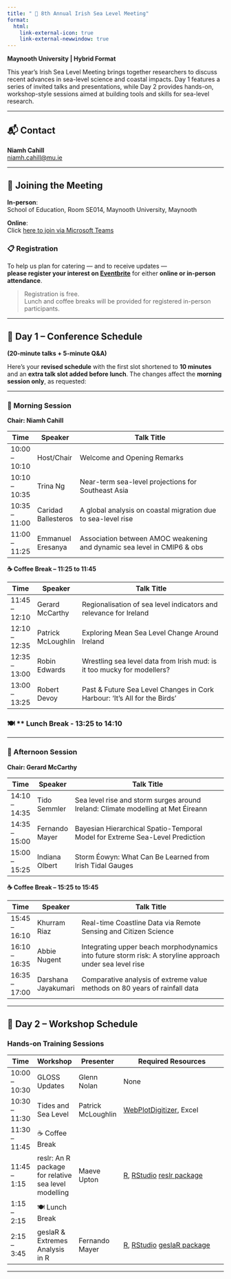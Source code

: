 ```yaml
---
title: " 🌊 8th Annual Irish Sea Level Meeting"
format:
  html:
    link-external-icon: true
    link-external-newwindow: true
---
```



**Maynooth University | Hybrid Format**

This year’s Irish Sea Level Meeting brings together researchers to discuss recent advances in sea-level science and coastal impacts. Day 1 features a series of invited talks and presentations, while Day 2 provides hands-on, workshop-style sessions aimed at building tools and skills for sea-level research.

---

## 📬 Contact

**Niamh Cahill**  
[niamh.cahill@mu.ie](mailto:niamh.cahill@mu.ie)

---

## 🏫 Joining the Meeting

**In-person**:  
School of Education, Room SE014, Maynooth University, Maynooth

**Online**:  
Click [here to join via Microsoft Teams](https://teams.microsoft.com/l/meetup-join/19%3ameeting_Yzg1OTcwYTQtMmU3NC00NTUwLWEwYmMtODVmZWNhOGY1MzEy%40thread.v2/0?context=%7b%22Tid%22%3a%221454f5cc-bb35-4685-bbd9-8621fd8055c9%22%2c%22Oid%22%3a%2254578472-d8cf-40ab-943c-a7c0eb3f8ec8%22%7d)

### 📋 Registration

To help us plan for catering — and to receive updates —  
**please register your interest on [Eventbrite](https://8th-irish-sea-level-meeting.eventbrite.ie )** for either **online or in-person attendance**.

> Registration is free.  
> Lunch and coffee breaks will be provided for registered in-person participants.

---

## 📅 Day 1 – Conference Schedule  
**(20-minute talks + 5-minute Q&A)**

Here's your **revised schedule** with the first slot shortened to **10 minutes** and an **extra talk slot added before lunch**. The changes affect the **morning session only**, as requested:

---

### 🔹 Morning Session

**Chair: Niamh Cahill**

| Time          | Speaker             | Talk Title                                                              |
| ------------- | ------------------- | ----------------------------------------------------------------------- |
| 10:00 – 10:10 | Host/Chair          | Welcome and Opening Remarks                                             |
| 10:10 – 10:35 | Trina Ng            | Near-term sea-level projections for Southeast Asia                      |
| 10:35 – 11:00 | Caridad Ballesteros | A global analysis on coastal migration due to sea-level rise            |
| 11:00 – 11:25 | Emmanuel Eresanya   | Association between AMOC weakening and dynamic sea level in CMIP6 & obs |

**☕ Coffee Break – 11:25 to 11:45**

| Time          | Speaker            | Talk Title                                                              |
| ------------- | ------------------ | ----------------------------------------------------------------------- |
| 11:45 – 12:10 | Gerard McCarthy    | Regionalisation of sea level indicators and relevance for Ireland       |
| 12:10 – 12:35 | Patrick McLoughlin | Exploring Mean Sea Level Change Around Ireland                          |
| 12:35 – 13:00  | Robin Edwards      | Wrestling sea level data from Irish mud: is it too mucky for modellers? |
| 13:00 – 13:25   | Robert Devoy    | Past & Future Sea Level Changes in Cork Harbour: 'It's All for the Birds'  |



### 🍽 ** Lunch Break - 13:25 to 14:10

---


### 🔹 Afternoon Session

**Chair: Gerard McCarthy**

| Time          | Speaker        | Talk Title                                                                       |
| ------------- | -------------- | -------------------------------------------------------------------------------- |
| 14:10 – 14:35 | Tido Semmler   | Sea level rise and storm surges around Ireland: Climate modelling at Met Éireann |
| 14:35 – 15:00 | Fernando Mayer | Bayesian Hierarchical Spatio-Temporal Model for Extreme Sea-Level Prediction     |
| 15:00 – 15:25 | Indiana Olbert | Storm Éowyn: What Can Be Learned from Irish Tidal Gauges                         |

**☕ Coffee Break – 15:25 to 15:45**

| Time          | Speaker             | Talk Title                                                                                               |
| ------------- | ------------------- | -------------------------------------------------------------------------------------------------------- |
| 15:45 – 16:10 | Khurram Riaz        | Real-time Coastline Data via Remote Sensing and Citizen Science                                          |
| 16:10 – 16:35 | Abbie Nugent        | Integrating upper beach morphodynamics into future storm risk: A storyline approach under sea level rise |
| 16:35 – 17:00 | Darshana Jayakumari | Comparative analysis of extreme value methods on 80 years of rainfall data                               |

---




## 📅 Day 2 – Workshop Schedule

### Hands-on Training Sessions

| Time            | Workshop                   | Presenter            | Required Resources                                                                    |
|-----------------|----------------------------|----------------------|----------------------------------------------------------------------------------------|
| 10:00 – 10:30   | GLOSS Updates             | Glenn Nolan          | None                                                                                   |
| 10:30 – 11:30   | Tides and Sea Level        | Patrick McLoughlin   | [WebPlotDigitizer](https://automeris.io/wpd/), Excel                                  |
| 11:30 – 11:45   | ☕ Coffee Break             |                      |                                                                                        |
| 11:45 – 1:15    | reslr: An R package for relative sea level modelling           | Maeve Upton          | [R](https://www.r-project.org), [RStudio](https://posit.co/download/rstudio-desktop/) [reslr package](https://maeveupton.github.io/reslr/)|
| 1:15 – 2:15     | 🍽️ Lunch Break             |                      |                                                                                        |
| 2:15 – 3:45     | geslaR & Extremes Analysis in R | Fernando Mayer       | [R](https://www.r-project.org), [RStudio](https://posit.co/download/rstudio-desktop/) [geslaR package](https://eireextremes.github.io/geslaR/)|

---

